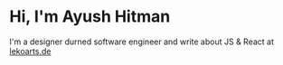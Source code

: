 # Hi, I'm Ayush Hitman

I'm a designer durned software engineer and write about JS & React at [lekoarts.de](https://www.lekoarts.de?utm_source=cara&utm_medium=Starter)
